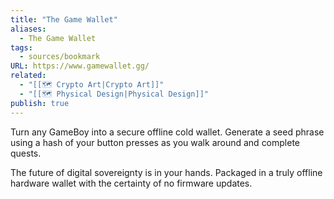 ```yaml
---
title: "The Game Wallet"
aliases:
  - The Game Wallet
tags:
  - sources/bookmark
URL: https://www.gamewallet.gg/
related:
  - "[[🗺️ Crypto Art|Crypto Art]]"
  - "[[🗺️ Physical Design|Physical Design]]"
publish: true
---
```




Turn any GameBoy into a secure offline cold wallet. Generate a seed phrase using a hash of your button presses as you walk around and complete quests.

The future of digital sovereignty is in your hands. Packaged in a truly offline hardware wallet with the certainty of no firmware updates.